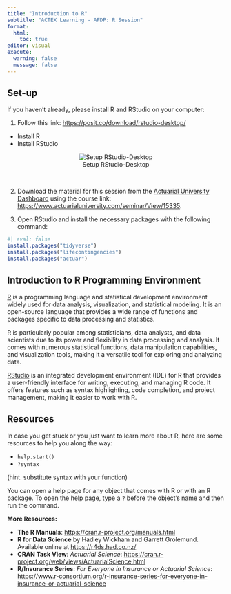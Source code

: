 ```yaml
---
title: "Introduction to R"
subtitle: "ACTEX Learning - AFDP: R Session"
format: 
  html:
    toc: true
editor: visual
execute:
  warning: false
  message: false
---
```


## Set-up

If you haven't already, please install R and RStudio on your computer:

1.  Follow this link: <https://posit.co/download/rstudio-desktop/>

-   Install R
-   Install RStudio

<center>

![Setup RStudio-Desktop](images/01_setup.png)

</center>

\

2.  Download the material for this session from the [Actuarial University Dashboard](https://www.actuarialuniversity.com/) using the course link: <https://www.actuarialuniversity.com/seminar/View/15335>. 

3.  Open RStudio and install the necessary packages with the following command:

```r
#| eval: false
install.packages("tidyverse")
install.packages("lifecontingencies")
install.packages("actuar")
```

## Introduction to R Programming Environment

[R](https://www.r-project.org/) is a programming language and statistical development environment widely used for data analysis, visualization, and statistical modeling. It is an open-source language that provides a wide range of functions and packages specific to data processing and statistics.

R is particularly popular among statisticians, data analysts, and data scientists due to its power and flexibility in data processing and analysis. It comes with numerous statistical functions, data manipulation capabilities, and visualization tools, making it a versatile tool for exploring and analyzing data.

[RStudio](https://posit.co/download/rstudio-desktop/) is an integrated development environment (IDE) for R that provides a user-friendly interface for writing, executing, and managing R code. It offers features such as syntax highlighting, code completion, and project management, making it easier to work with R.

## Resources

In case you get stuck or you just want to learn more about R, here are some resources to help you along the way:

-   `help.start()`
-   `?syntax`

(hint. substitute syntax with your function)

You can open a help page for any object that comes with R or with an R package. To open the help page, type a `?` before the object's name and then run the command.

**More Resources:**

-   **The R Manuals**: <https://cran.r-project.org/manuals.html>
-   **R for Data Science** by Hadley Wickham and Garrett Grolemund. Available online at <https://r4ds.had.co.nz/>
-   **CRAN Task View**: *Actuarial Science*: <https://cran.r-project.org/web/views/ActuarialScience.html>
-   **R/Insurance Series**: *For Everyone in Insurance or Actuarial Science*: <https://www.r-consortium.org/r-insurance-series-for-everyone-in-insurance-or-actuarial-science>
